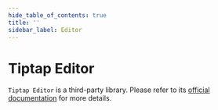 ```yaml
---
hide_table_of_contents: true
title: ''
sidebar_label: Editor
---
```





<h1 className='!m-0'>Tiptap Editor</h1>

<div className='template-bg-color' />

<code>Tiptap Editor</code> is a third-party library. Please refer to its [official documentation](https://tiptap.dev/docs/editor/installation/react) for more details.

<Grid container spacing={6}>
  <Grid item xs={12}>
    <CardSnippet
      title='Basic Editor'
      code={SourceCodeEditorBasic}
      className='overflow-visible'
    >
      <EditorBasic />
    </CardSnippet>
  </Grid>
  <Grid item xs={12}>
    <CardSnippet
      title='Custom Editor'
      code={SourceCodeEditorCustom}
      className='overflow-visible'
    >
      <EditorCustom />
    </CardSnippet>
  </Grid>
</Grid>